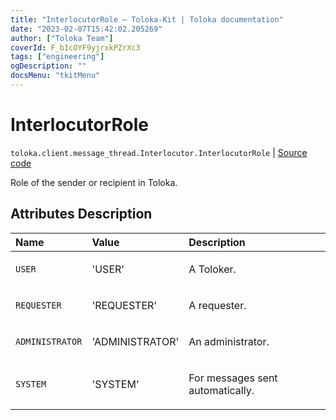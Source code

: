 ```yaml
---
title: "InterlocutorRole — Toloka-Kit | Toloka documentation"
date: "2023-02-07T15:42:02.205269"
author: ["Toloka Team"]
coverId: F_bIcOYF9yjrxkPZrXc3
tags: ["engineering"]
ogDescription: ""
docsMenu: "tkitMenu"
---
```


# InterlocutorRole
`toloka.client.message_thread.Interlocutor.InterlocutorRole` | [Source code](https://github.com/Toloka/toloka-kit/blob/v1.1.3/src/client/message_thread.py#L56)

Role of the sender or recipient in Toloka.

## Attributes Description

| Name | Value | Description |
| :------| :-----------| :----------|
`USER`|'USER'|<p>A Toloker.</p>
`REQUESTER`|'REQUESTER'|<p>A requester.</p>
`ADMINISTRATOR`|'ADMINISTRATOR'|<p>An administrator.</p>
`SYSTEM`|'SYSTEM'|<p>For messages sent automatically.</p>